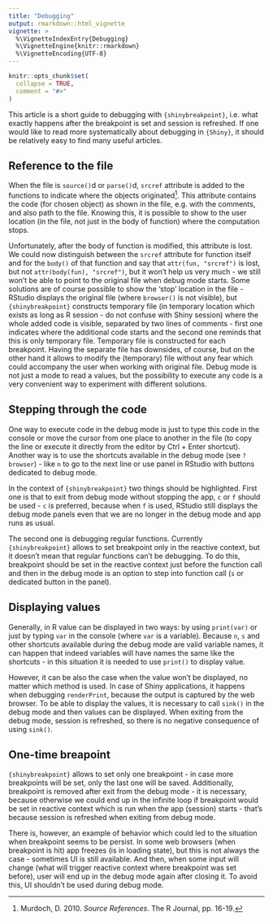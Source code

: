 ```yaml
---
title: "Debugging"
output: rmarkdown::html_vignette
vignette: >
  %\VignetteIndexEntry{Debugging}
  %\VignetteEngine{knitr::rmarkdown}
  %\VignetteEncoding{UTF-8}
---
```


```r
knitr::opts_chunk$set(
  collapse = TRUE,
  comment = "#>"
)
```

This article is a short guide to debugging with `{shinybreakpoint}`, i.e. what exactly happens after the breakpoint is set and session is refreshed. If one would like to read more systematically about debugging in `{Shiny}`, it should be relatively easy to find many useful articles.

## Reference to the file

When the file is `source()`d or `parse()`d, `srcref` attribute is added to the functions to indicate where the objects originated^[Murdoch, D. 2010. _Source References_. The R Journal, pp. 16-19.]. This attribute contains the code (for chosen object) as shown in the file, e.g. with the comments, and also path to the file. Knowing this, it is possible to show to the user location (in the file, not just in the body of function) where the computation stops.

Unfortunately, after the body of function is modified, this attribute is lost. We could now distinguish between the `srcref` attribute for function itself and for the `body()` of that function and say that `attr(fun, "srcref")` is lost, but not `attr(body(fun), "srcref")`, but it won't help us very much - we still won't be able to point to the original file when debug mode starts. Some solutions are of course possible to show the 'stop' location in the file - RStudio displays the original file (where `browser()` is not visible), but `{shinybreakpoint}` constructs temporary file (in temporary location which exists as long as R session - do not confuse with Shiny session) where the whole added code is visible, separated by two lines of comments - first one indicates where the additional code starts and the second one reminds that this is only temporary file. Temporary file is constructed for each breakpoint. Having the separate file has downsides, of course, but on the other hand it allows to modify the (temporary) file without any fear which could accompany the user when working with original file. Debug mode is not just a mode to read a values, but the possibility to execute any code is a very convenient way to experiment with different solutions.

## Stepping through the code

One way to execute code in the debug mode is just to type this code in the console or move the cursor from one place to another in the file (to copy the line or execute it directly from the editor by Ctrl + Enter shortcut). Another way is to use the shortcuts available in the debug mode (see `?browser`) - like `n` to go to the next line or use panel in RStudio with buttons dedicated to debug mode.

In the context of `{shinybreakpoint}` two things should be highlighted. First one is that to exit from debug mode without stopping the app, `c` or `f` should be used - `c` is preferred, because when `f` is used, RStudio still displays the debug mode panels even that we are no longer in the debug mode and app runs as usual.

The second one is debugging regular functions. Currently `{shinybreakpoint}` allows to set breakpoint only in the reactive context, but it doesn't mean that regular functions can't be debugging. To do this, breakpoint should be set in the reactive context just before the function call and then in the debug mode is an option to step into function call (`s` or dedicated button in the panel).

## Displaying values

Generally, in R value can be displayed in two ways: by using `print(var)` or just by typing `var` in the console (where `var` is a variable). Because `n`, `s` and other shortcuts available during the debug mode are valid variable names, it can happen that indeed variables will have names the same like the shortcuts - in this situation it is needed to use `print()` to display value.

However, it can be also the case when the value won't be displayed, no matter which method is used. In case of Shiny applications, it happens when debugging `renderPrint`, because the output is captured by the web browser. To be able to display the values, it is necessary to call `sink()` in the debug mode and then values can be displayed. When exiting from the debug mode, session is refreshed, so there is no negative consequence of using `sink()`.

## One-time breapoint

`{shinybreakpoint}` allows to set only one breakpoint - in case more breakpoints will be set, only the last one will be saved. Additionally, breakpoint is removed after exit from the debug mode - it is necessary, because otherwise we could end up in the infinite loop if breakpoint would be set in reactive context which is run when the app (session) starts - that's because session is refreshed when exiting from debug mode.

There is, however, an example of behavior which could led to the situation when breakpoint seems to be persist. In some web browsers (when breakpoint is hit) app freezes (is in loading state), but this is not always the case - sometimes UI is still available. And then, when some input will change (what will trigger reactive context where breakpoint was set before), user will end up in the debug mode again after closing it. To avoid this, UI shouldn't be used during debug mode.
